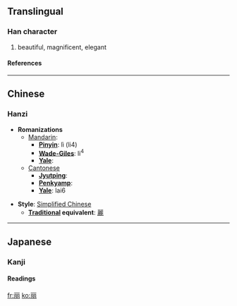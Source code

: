 {{see|麗}}<!-- may be replaced by zh-forms -->

==Translingual==
===Han character===
{{Han char|rad=一|as=06|sn=7|four=|canj=一月戈月 (MBIB)}}
# beautiful, magnificent, elegant
====References====
{{Han ref|kx=0081.040|dkj=00059|dj=0164.060|hdz=10021.030|uh=4E3D|ud=20029}}

----
==Chinese==
===Hanzi===


* '''Romanizations'''
** [[Mandarin]]:
*** '''[[Pinyin]]''': lì (li4)
*** '''[[Wade-Giles]]''': li<sup>4</sup>
*** '''[[Yale]]''': 
**[[Cantonese]]
***'''[[Jyutping]]''':
***'''[[Penkyamp]]''': 
***'''[[Yale]]''': lai6

* '''Style''': [[Simplified Chinese]] 
** '''[[Traditional Chinese|Traditional]] equivalent''': [[麗]]


----
==Japanese==
===Kanji===


{{ja-kanji|grade=|rs=一06}}
====Readings====
{{ja-readings|on=[[れい]] (rei)|kun=[[うるわし]] (uruwashi)}}




[[fr:丽]]
[[ko:丽]]